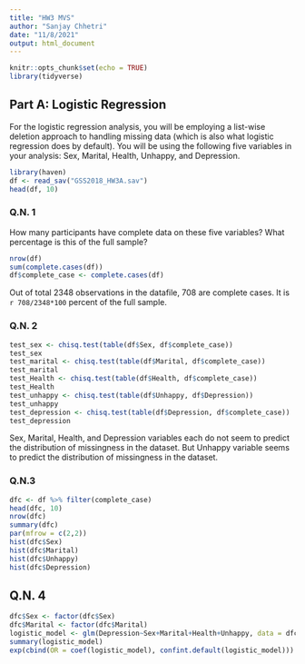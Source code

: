 ```yaml
---
title: "HW3 MVS"
author: "Sanjay Chhetri"
date: "11/8/2021"
output: html_document
---
```


```r
knitr::opts_chunk$set(echo = TRUE)
library(tidyverse)
```

## Part A: Logistic Regression
 
For the logistic regression analysis, you will be employing a list-wise deletion approach to handling missing data (which is also what logistic regression does by default). You will be using the following five variables in your analysis: Sex, Marital, Health, Unhappy, and Depression.

```r
library(haven)
df <- read_sav("GSS2018_HW3A.sav")
head(df, 10)
```

### Q.N. 1
How many participants have complete data on these five variables? What percentage is this of the full sample? 

```r
nrow(df)
sum(complete.cases(df))
df$complete_case <- complete.cases(df)

```
Out of total 2348 observations in the datafile, 708 are complete cases. It is `r 708/2348*100` percent of the full sample. 

### Q.N. 2
```r
test_sex <- chisq.test(table(df$Sex, df$complete_case)) 
test_sex
test_marital <- chisq.test(table(df$Marital, df$complete_case))
test_marital
test_Health <- chisq.test(table(df$Health, df$complete_case))
test_Health
test_unhappy <- chisq.test(table(df$Unhappy, df$Depression))
test_unhappy
test_depression <- chisq.test(table(df$Depression, df$complete_case))
test_depression
```
Sex, Marital, Health, and Depression variables each do not seem to predict the distribution of missingness in the dataset. But Unhappy variable seems to predict the distribution of missingness in the dataset. 

### Q.N.3
```r
dfc <- df %>% filter(complete_case)
head(dfc, 10)
nrow(dfc)
summary(dfc)
par(mfrow = c(2,2))
hist(dfc$Sex)
hist(dfc$Marital)
hist(dfc$Unhappy)
hist(dfc$Depression)
```

## Q.N. 4
```r
dfc$Sex <- factor(dfc$Sex)
dfc$Marital <- factor(dfc$Marital)
logistic_model <- glm(Depression~Sex+Marital+Health+Unhappy, data = dfc, family = "binomial")
summary(logistic_model)
exp(cbind(OR = coef(logistic_model), confint.default(logistic_model)))
```


































